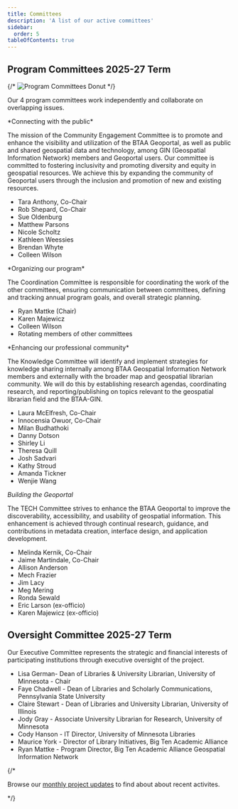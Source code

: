 ```yaml
---
title: Committees
description: 'A list of our active committees'
sidebar:
  order: 5
tableOfContents: true
---
```



## Program Committees 2025-27 Term


{/* ![Program Committees Donut](@images/matrix-committees.png) */}

Our 4 program committees work independently and collaborate on overlapping issues.

<CardGrid>

<Card title="Community Engagement">
*Connecting with the public*

The mission of the Community Engagement Committee is to promote and enhance the visibility and utilization of the BTAA Geoportal, as well as public and shared geospatial data and technology, among GIN (Geospatial Information Network) members and Geoportal users. Our committee is committed to fostering inclusivity and promoting diversity and equity in geospatial resources. We achieve this by expanding the community of Geoportal users through the inclusion and promotion of new and existing resources.

* Tara Anthony, Co-Chair
* Rob Shepard, Co-Chair
* Sue Oldenburg
* Matthew Parsons
* Nicole Scholtz
* Kathleen Weessies
* Brendan Whyte
* Colleen Wilson
</Card>

 <Card title="Coordination">
*Organizing our program*

The Coordination Committee is responsible for coordinating the work of the other committees, ensuring communication between committees, defining and tracking annual program goals, and overall strategic planning.

* Ryan Mattke (Chair)
* Karen Majewicz
* Colleen Wilson
* Rotating members of other committees
</Card>

<Card title="Knowledge">
*Enhancing our professional community*

The Knowledge Committee will identify and implement strategies for knowledge sharing internally among BTAA Geospatial Information Network members and externally with the broader map and geospatial librarian community. We will do this by establishing research agendas, coordinating research, and reporting/publishing on topics relevant to the geospatial librarian field and the BTAA-GIN. 

* Laura McElfresh, Co-Chair
* Innocensia Owuor, Co-Chair
* Milan Budhathoki
* Danny Dotson
* Shirley Li
* Theresa Quill
* Josh Sadvari
* Kathy Stroud
* Amanda Tickner
* Wenjie Wang
</Card>


<Card title="Technology">

*Building the Geoportal*

The TECH Committee strives to enhance the BTAA Geoportal to improve the discoverability, accessibility, and usability of geospatial information. This enhancement is achieved through continual research, guidance, and contributions in metadata creation, interface design, and application development.

* Melinda Kernik, Co-Chair
* Jaime Martindale, Co-Chair
* Allison Anderson
* Mech Frazier
* Jim Lacy
* Meg Mering
* Ronda Sewald
* Eric Larson (ex-officio)
* Karen Majewicz (ex-officio)
</Card>

</CardGrid>

## Oversight Committee 2025-27 Term

<Card title="Executive Committee" icon="star">

Our Executive Committee represents the strategic and financial interests of participating institutions through executive oversight of the project.

* Lisa German- Dean of Libraries & University Librarian, University of Minnesota - Chair
* Faye Chadwell - Dean of Libraries and Scholarly Communications, Pennsylvania State University
* Claire Stewart - Dean of Libraries and University Librarian, University of Illinois
* Jody Gray - Associate University Librarian for Research, University of Minnesota
* Cody Hanson - IT Director, University of Minnesota Libraries
* Maurice York - Director of Library Initiatives, Big Ten Academic Alliance
* Ryan Mattke - Program Director, Big Ten Academic Alliance Geospatial Information Network

</Card>

{/* <Aside type="note"> 
Browse our [monthly project updates](../../updates) to find about about recent activites.
</Aside> */}




